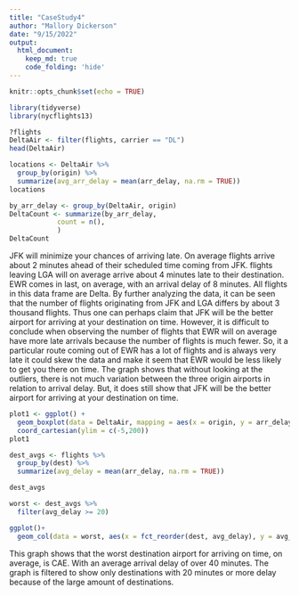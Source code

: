 ```yaml
---
title: "CaseStudy4"
author: "Mallory Dickerson"
date: "9/15/2022"
output: 
  html_document:
    keep_md: true
    code_folding: 'hide'
---
```

```r
knitr::opts_chunk$set(echo = TRUE)
```



```r
library(tidyverse)
library(nycflights13)
```

```r
?flights
DeltaAir <- filter(flights, carrier == "DL")
head(DeltaAir)

locations <- DeltaAir %>%
  group_by(origin) %>%
  summarize(avg_arr_delay = mean(arr_delay, na.rm = TRUE))
locations

```

```r
by_arr_delay <- group_by(DeltaAir, origin)
DeltaCount <- summarize(by_arr_delay,
            count = n(),
            )
DeltaCount

```
JFK will minimize your chances of arriving late. On average flights arrive about 2 minutes ahead of 
their scheduled time coming from JFK. flights leaving LGA will on average arrive about 4 minutes late to their destination. EWR comes in last, on average, with an arrival delay of 8 minutes. All flights in this data frame are Delta. By further analyzing the data, it can be seen that the number of flights originating from JFK and LGA differs by about 3 thousand flights. Thus one can perhaps claim that JFK will be the better airport for arriving at your destination on time. However, it is difficult to conclude when observing the number of flights that EWR will on average have more late arrivals because the number of flights is much fewer. So, it a particular route coming out of EWR has a lot of flights and is always very late it could skew the data and make it seem that EWR would be less likely to get you there on time. The graph shows that without looking at the outliers, there is not much variation between the three origin airports in relation to arrival delay. But, it does still show that JFK will be the better airport for arriving at your destination on time.

```r
plot1 <- ggplot() +
  geom_boxplot(data = DeltaAir, mapping = aes(x = origin, y = arr_delay, color = arr_delay)) +
  coord_cartesian(ylim = c(-5,200))
plot1
```


```r
dest_avgs <- flights %>%
  group_by(dest) %>%
  summarize(avg_delay = mean(arr_delay, na.rm = TRUE))

dest_avgs

worst <- dest_avgs %>%
  filter(avg_delay >= 20)

ggplot()+
  geom_col(data = worst, aes(x = fct_reorder(dest, avg_delay), y = avg_delay))


```
This graph shows that the worst destination airport for arriving on time, on average, is CAE. With an average arrival delay of over 40 minutes. The graph is filtered to show only destinations with 20 minutes or more delay because of the large amount of destinations. 
